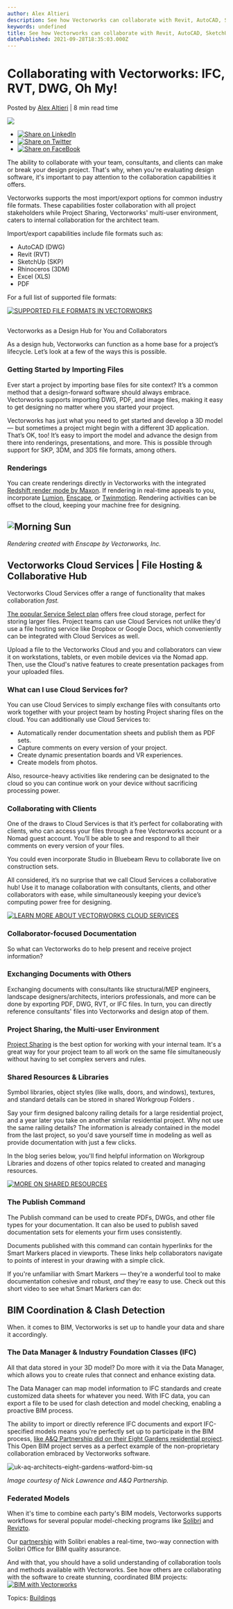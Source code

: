 ```yaml
---
author: Alex Altieri
description: See how Vectorworks can collaborate with Revit, AutoCAD, SketchUp, and much more.
keywords: undefined
title: See how Vectorworks can collaborate with Revit, AutoCAD, SketchUp, and much more. 
datePublished: 2021-09-28T18:35:03.000Z
---
```

  

# Collaborating with Vectorworks: IFC, RVT, DWG, Oh My!

 Posted by [Alex Altieri](https://blog.vectorworks.net/author/alex-altieri) | 8 min read time 

![](https://blog.vectorworks.net/hubfs/Blog%20Images/210830_Collab%20with%20Anyone/Morning%20Sun.png) 

* [![Share on LinkedIn](https://2659751.fs1.hubspotusercontent-na1.net/hubfs/2659751/michaelDemo/share-LI.png)](http://www.linkedin.com/shareArticle?mini=true&url=https%3A%2F%2Fblog.vectorworks.net%2Fhow-vectorworks-design-software-encourages-collaboration-with-anyone)
* [![Share on Twitter](https://2659751.fs1.hubspotusercontent-na1.net/hubfs/2659751/michaelDemo/share-TW.png)](https://www.twitter.com/share?text=Collaborating%20with%20Vectorworks:%20IFC,%20RVT,%20DWG,%20Oh%20My!&url=https%3A%2F%2Fblog.vectorworks.net%2Fhow-vectorworks-design-software-encourages-collaboration-with-anyone&via=PMGTweets)
* [![Share on FaceBook](https://2659751.fs1.hubspotusercontent-na1.net/hubfs/2659751/michaelDemo/share-FB.png)](https://www.facebook.com/sharer/sharer.php?u=https%3A%2F%2Fblog.vectorworks.net%2Fhow-vectorworks-design-software-encourages-collaboration-with-anyone)

The ability to collaborate with your team, consultants, and clients can make or break your design project. That's why, when you're evaluating design software, it's important to pay attention to the collaboration capabilities it offers.

Vectorworks supports the most import/export options for common industry file formats. These capabilities foster collaboration with all project stakeholders while Project Sharing, Vectorworks' multi-user environment, caters to internal collaboration for the architect team. 

Import/export capabilities include file formats such as:

* AutoCAD (DWG)
* Revit (RVT)
* SketchUp (SKP)
* Rhinoceros (3DM)
* Excel (XLS)
* PDF

For a full list of supported file formats:

[![SUPPORTED FILE FORMATS IN VECTORWORKS](https://no-cache.hubspot.com/cta/default/3018241/4707b70a-fe3b-457f-937d-9d57af0ff4f6.png)](https://cta-redirect.hubspot.com/cta/redirect/3018241/4707b70a-fe3b-457f-937d-9d57af0ff4f6) 

##   
Vectorworks as a Design Hub for You and Collaborators

As a design hub, Vectorworks can function as a home base for a project’s lifecycle. Let’s look at a few of the ways this is possible.

### Getting Started by Importing Files

Ever start a project by importing base files for site context? It’s a common method that a design-forward software should always embrace. Vectorworks supports importing DWG, PDF, and image files, making it easy to get designing no matter where you started your project.  
  
Vectorworks has just what you need to get started and develop a 3D model — but sometimes a project might begin with a different 3D application. That’s OK, too! It’s easy to import the model and advance the design from there into renderings, presentations, and more. This is possible through support for SKP, 3DM, and 3DS file formats, among others.

### Renderings

You can create renderings directly in Vectorworks with the integrated [Redshift render mode by Maxon](https://www.maxon.net/redshift). If rendering in real-time appeals to you, incorporate [Lumion](https://lumion.com/?gclid=Cj0KCQjw6s2IBhCnARIsAP8RfAiV4vnYBvQGoTzVp2iYtoRz0C1voi1Kueqe2N5toL6gD9Ns6Smj01caAsNUEALw%5FwcB), [Enscape](https://enscape3d.com/works-with/vectorworks/), or [Twinmotion](http://unrealengine.com/twinmotion). Rendering activities can be offset to the cloud, keeping your machine free for designing.

## ![Morning Sun](https://blog.vectorworks.net/hs-fs/hubfs/Blog%20Images/210830_Collab%20with%20Anyone/Morning%20Sun.png?width=3840&name=Morning%20Sun.png)

_Rendering created with Enscape by Vectorworks, Inc._ 

## Vectorworks Cloud Services | File Hosting & Collaborative Hub

Vectorworks Cloud Services offer a range of functionality that makes collaboration _fast._

[The popular Service Select plan](https://www.vectorworks.net/service-select) offers free cloud storage, perfect for storing larger files. Project teams can use Cloud Services not unlike they'd use a file hosting service like Dropbox or Google Docs, which conveniently can be integrated with Cloud Services as well.

Upload a file to the Vectorworks Cloud and you and collaborators can view it on workstations, tablets, or even mobile devices via the Nomad app. Then, use the Cloud's native features to create presentation packages from your uploaded files.

### What can I use Cloud Services for?

You can use Cloud Services to simply exchange files with consultants orto work together with your project team by hosting Project sharing files on the cloud. You can additionally use Cloud Services to:

* Automatically render documentation sheets and publish them as PDF sets.
* Capture comments on every version of your project.
* Create dynamic presentation boards and VR experiences.
* Create models from photos.

Also, resource-heavy activities like rendering can be designated to the cloud so you can continue work on your device without sacrificing processing power.

### Collaborating with Clients

One of the draws to Cloud Services is that it’s perfect for collaborating with clients, who can access your files through a free Vectorworks account or a Nomad guest account. You’ll be able to see and respond to all their comments on every version of your files.

You could even incorporate Studio in Bluebeam Revu to collaborate live on construction sets.

All considered, it’s no surprise that we call Cloud Services a collaborative hub! Use it to manage collaboration with consultants, clients, and other collaborators with ease, while simultaneously keeping your device’s computing power free for designing.

[![LEARN MORE ABOUT VECTORWORKS CLOUD SERVICES](https://no-cache.hubspot.com/cta/default/3018241/ce20159f-2753-46b7-86fe-cee12e0b7a31.png)](https://cta-redirect.hubspot.com/cta/redirect/3018241/ce20159f-2753-46b7-86fe-cee12e0b7a31) 

### Collaborator-focused Documentation

So what can Vectorworks do to help present and receive project information?

### Exchanging Documents with Others

Exchanging documents with consultants like structural/MEP engineers, landscape designers/architects, interiors professionals, and more can be done by exporting PDF, DWG, RVT, or IFC files. In turn, you can directly reference consultants' files into Vectorworks and design atop of them.

### Project Sharing, the Multi-user Environment

[Project Sharing](https://www.vectorworks.net/products/features/project-sharing) is the best option for working with your internal team. It's a great way for your project team to all work on the same file simultaneously without having to set complex servers and rules.

### Shared Resources & Libraries

Symbol libraries, object styles (like walls, doors, and windows), textures, and standard details can be stored in shared Workgroup Folders .

Say your firm designed balcony railing details for a large residential project, and a year later you take on another similar residential project. Why not use the same railing details? The information is already contained in the model from the last project, so you'd save yourself time in modeling as well as provide documentation with just a few clicks.

In the blog series below, you'll find helpful information on Workgroup Libraries and dozens of other topics related to created and managing resources.

[![MORE ON SHARED RESOURCES](https://no-cache.hubspot.com/cta/default/3018241/9f502949-e51b-4ec1-bc26-9004ffc75d65.png)](https://cta-redirect.hubspot.com/cta/redirect/3018241/9f502949-e51b-4ec1-bc26-9004ffc75d65) 

### The Publish Command

The Publish command can be used to create PDFs, DWGs, and other file types for your documentation. It can also be used to publish saved documentation sets for elements your firm uses consistently.

Documents published with this command can contain hyperlinks for the Smart Markers placed in viewports. These links help collaborators navigate to points of interest in your drawing with a simple click.

If you're unfamiliar with Smart Markers — they're a wonderful tool to make documentation cohesive and robust, _and_ they're easy to use. Check out this short video to see what Smart Markers can do:

## BIM Coordination & Clash Detection

When. it comes to BIM, Vectorworks is set up to handle your data and share it accordingly.

### The Data Manager & Industry Foundation Classes (IFC)

All that data stored in your 3D model? Do more with it via the Data Manager, which allows you to create rules that connect and enhance existing data. 

The Data Manager can map model information to IFC standards and create customized data sheets for whatever you need. With IFC data, you can export a file to be used for clash detection and model checking, enabling a proactive BIM process.

The ability to import or directly reference IFC documents and export IFC-specified models means you're perfectly set up to participate in the BIM process, [like A&Q Partnership did on their Eight Gardens residential project](https://www.vectorworks.net/customer-showcase/residential-architecture-pathway-to-bim). This Open BIM project serves as a perfect example of the non-proprietary collaboration embraced by Vectorworks software.

![uk-aq-architects-eight-gardens-watford-bim-sq](https://blog.vectorworks.net/hs-fs/hubfs/Blog%20Images/210830_Collab%20with%20Anyone/uk-aq-architects-eight-gardens-watford-bim-sq.jpeg?width=1080&name=uk-aq-architects-eight-gardens-watford-bim-sq.jpeg) 

_Image courtesy of Nick Lawrence and A&Q Partnership._

### Federated Models

When it's time to combine each party's BIM models, Vectorworks supports workflows for several popular model-checking programs like [Solibri](http://solibri.com) and [Revizto](http://revizto.com).

Our [partnership](../../../net/vectorworks/blog/introducing-the-global-vectorworks-partner-network.html) with Solibri enables a real-time, two-way connection with Solibri Office for BIM quality assurance. 

And with that, you should have a solid understanding of collaboration tools and methods available with Vectorworks. See how others are collaborating with the software to create stunning, coordinated BIM projects: [![BIM with Vectorworks](https://no-cache.hubspot.com/cta/default/3018241/b49ae1a2-1dba-47ab-a04d-7ae8ba0167d1.png)](https://cta-redirect.hubspot.com/cta/redirect/3018241/b49ae1a2-1dba-47ab-a04d-7ae8ba0167d1) 

 Topics: [Buildings](https://blog.vectorworks.net/topic/buildings) 

  